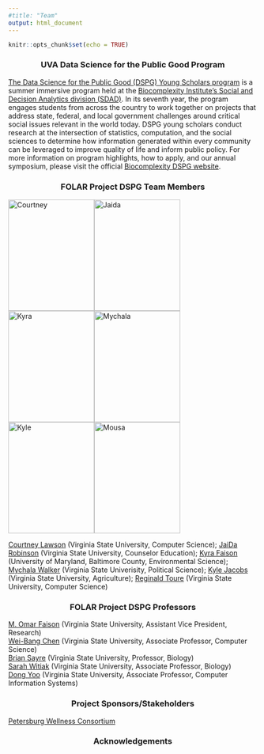 ```yaml
---
#title: "Team"
output: html_document
---
```


```r
knitr::opts_chunk$set(echo = TRUE)
```


### UVA Data Science for the Public Good Program {style=text-align:center}

[The Data Science for the Public Good (DSPG) Young Scholars program](https://biocomplexity.virginia.edu/social-decision-analytics/dspg-program) is a summer immersive program held at the [Biocomplexity Institute’s Social and Decision Analytics division (SDAD)](https://biocomplexity.virginia.edu/social-decision-analytics). In its seventh year, the program engages students from across the country to work together on projects that address state, federal, and local government challenges around critical social issues relevant in the world today. DSPG young scholars conduct research at the intersection of statistics, computation, and the social sciences to determine how information generated within every community can be leveraged to improve quality of life and inform public policy. For more information on program highlights, how to apply, and our annual symposium, please visit the official [Biocomplexity DSPG website]((https://biocomplexity.virginia.edu/social-decision-analytics/dspg-program)).

### FOLAR Project DSPG Team Members {style=text-align:center}
![Courtney](/./team_files/image3 (2).png){width=174px height=225px}![Jaida](/./team_files/image4.jpg){width=174px height=225px}![Kyra](/./team_files/image5.png){width=174px height=225px}![Mychala](/./team_files/image6.png){width=174px height=225px}![Kyle](/./team_files/image1.png){width=174px height=225px}![Mousa](/./team_files/image2.jpg){width=174px height=225px}

[Courtney Lawson](https://www.linkedin.com/in/courtney-lawson-541254158) (Virginia State University, Computer Science); 
[JaiDa Robinson](http://linkedin.com/in/jaida-robinson-92856b194) (Virginia State University, Counselor Education);
[Kyra Faison](http://www.vsu.edu/) (University of Maryland, Baltimore County, Environmental Science);
[Mychala Walker](https://www.linkedin.com/in/mychala-walker) (Virginia State Univerisity, Political Science);
[Kyle Jacobs](www.linkedin.com/in/kyle-jacobs7) (Virginia State University, Agriculture);
[Reginald Toure](https://www.linkedin.com/in/reginald-mousa-touré-32b550106) (Virginia State University, Computer Science)

### FOLAR Project DSPG Professors {style=text-align:center}


[M. Omar Faison](https://www.linkedin.com/in/omarfaison/) (Virginia State University, Assistant Vice President, Research) <br> [Wei-Bang Chen](http://www.cet.vsu.edu/departments/engineering/people/wei-bang-chen.php) (Virginia State University, Associate Professor, Computer Science) <br> [Brian Sayre](http://www.vsu.edu/) (Virginia State University, Professor, Biology) <br> [Sarah Witiak](http://www.cnhs.vsu.edu/departments/biology/people/sarah-witiak.php) (Virginia State University, Associate Professor, Biology) <br> [Dong Yoo](http://www.vsu.edu/) (Virginia State University, Associate Professor, Computer Information Systems) 

### Project Sponsors/Stakeholders {style=text-align:center}

[Petersburg Wellness Consortium](https://www.pwcpetersburg.org/)

### Acknowledgements {style=text-align:center}

